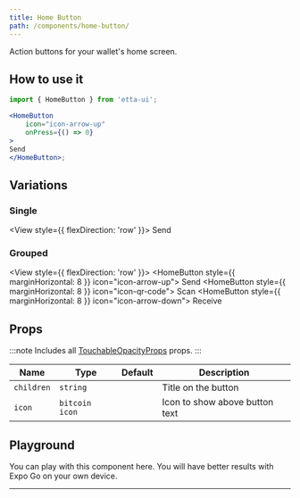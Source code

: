 ```yaml
---
title: Home Button
path: /components/home-button/
---
```



Action buttons for your wallet's home screen.

## How to use it

```jsx
import { HomeButton } from 'etta-ui';

<HomeButton 
    icon="icon-arrow-up"
    onPress={() => 0}
>
Send
</HomeButton>;

```
## Variations

<IconsStyle />

### Single

<View style={{ flexDirection: 'row' }}>
  <HomeButton icon="icon-arrow-up">Send</HomeButton>
</View>

### Grouped

<View style={{ flexDirection: 'row' }}>
    <HomeButton style={{ marginHorizontal: 8 }} icon="icon-arrow-up">
        Send
    </HomeButton>
    <HomeButton style={{ marginHorizontal: 8 }} icon="icon-qr-code">
        Scan
    </HomeButton>
    <HomeButton style={{ marginHorizontal: 8 }} icon="icon-arrow-down">
        Receive
    </HomeButton>
</View>

## Props

:::note
Includes all [TouchableOpacityProps](https://reactnative.dev/docs/touchableopacity#props) props. 
:::

<div className='table-responsive'>

| Name           | Type                                   | Default   | Description                                                        |
| -------------- | -------------------------------------- | --------- | ------------------------------------------------------------------ |
| `children`     | `string`        |           | Title on the button  |
| `icon`     | `bitcoin icon` |         | Icon to show above button text |

</div>

## Playground

You can play with this component here. You will have better results with Expo Go on your own device.

<div
  data-snack-id="@rukundo/home-buttons-example"
  data-snack-platform="web"
  data-snack-preview="true"
  data-snack-theme="light"
  data-snack-loading="lazy"
  className="snack-player">
</div>

---
